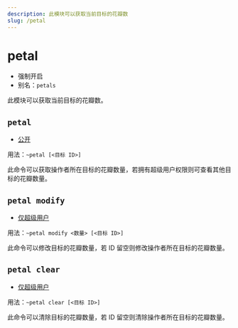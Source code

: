 ```yaml
---
description: 此模块可以获取当前目标的花瓣数
slug: /petal
---
```


# petal

- 强制开启
- 别名：`petals`

此模块可以获取当前目标的花瓣数。

## `petal`

- [公开](permissions)

用法：`~petal [<目标 ID>]`

此命令可以获取操作者所在目标的花瓣数量，若拥有超级用户权限则可查看其他目标的花瓣数量。

## `petal modify`

- [仅超级用户](permissions)

用法：`~petal modify <数量> [<目标 ID>]`

此命令可以修改目标的花瓣数量，若 ID 留空则修改操作者所在目标的花瓣数量。

## `petal clear`

- [仅超级用户](permissions)

用法：`~petal clear [<目标 ID>]`

此命令可以清除目标的花瓣数量，若 ID 留空则清除操作者所在目标的花瓣数量。
